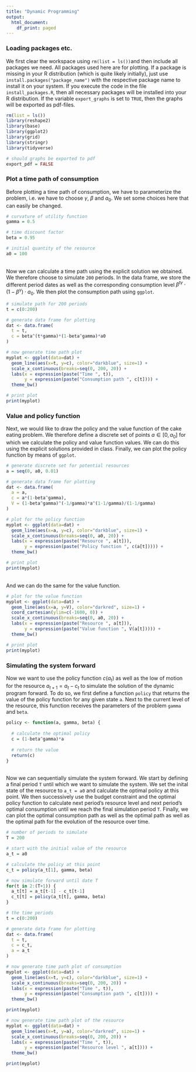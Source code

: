 ```yaml
---
title: "Dynamic Programming"
output:
  html_document:
    df_print: paged
---
```


### Loading packages etc.
We first clear the workspace using `rm(list = ls())`and then include all packages we need. All packages used here are for plotting. If a package is missing in your R distribution (which is quite likely initially), just use `install.packages("package_name")` with the respective package name to install it on your system. If you execute the code in the file `install_packages.R`, then all necessary packages will be installed into your R distribution. If the variable `export_graphs` is set to `TRUE`, then the graphs will be exported as pdf-files.

```r
rm(list = ls())
library(reshape2)
library(base)
library(ggplot2)
library(grid)
library(stringr)
library(tidyverse)

# should graphs be exported to pdf
export_pdf = FALSE
```


### Plot a time path of consumption

Before plotting a time path of consumption, we have to parameterize the problem, i.e. we have to choose $\gamma$, $\beta$ and $a_0$. We set some choices here that can easily be changed.

```r
# curvature of utility function
gamma = 0.5

# time discount factor
beta = 0.95

# initial quantity of the resource
a0 = 100
```

<br />
Now we can calculate a time path using the explicit solution we obtained. We therefore choose to simulate `200` periods. In the data frame, we store the different period dates as well as the corresponding consumption level $\beta^{t\gamma}\cdot(1-\beta^\gamma)\cdot a_0$. We then plot the consumption path using `ggplot`.

```r
# simulate path for 200 periods
t = c(0:200)

# generate data frame for plotting
dat <- data.frame(
  t = t,
  c = beta^(t*gamma)*(1-beta^gamma)*a0
)

# now generate time path plot
myplot <- ggplot(data=dat) + 
  geom_line(aes(x=t, y=c), color="darkblue", size=1) +
  scale_x_continuous(breaks=seq(0, 200, 20)) +
  labs(x = expression(paste("Time ", t)),
       y = expression(paste("Consumption path ", c[t]))) +
  theme_bw()

# print plot
print(myplot)
```


### Value and policy function

Next, we would like to draw the policy and the value function of the cake eating problem. We therefore define a discrete set of points $a \in [0, a_0]$ for which we calculate the policy and value function values. We can do this using the explicit solutions provided in class. Finally, we can plot the policy function by means of `ggplot`.

```r
# generate discrete set for potential resources
a = seq(0, a0, 0.01)

# generate data frame for plotting
dat <- data.frame(
  a = a,
  c = a*(1-beta^gamma),
  V = (1-beta^gamma)^(-1/gamma)*a^(1-1/gamma)/(1-1/gamma)
)

# plot for the policy function
myplot <- ggplot(data=dat) + 
  geom_line(aes(x=a, y=c), color="darkblue", size=1) +
  scale_x_continuous(breaks=seq(0, a0, 20)) +
  labs(x = expression(paste("Resource ", a[t])),
       y = expression(paste("Policy function ", c(a[t])))) +
  theme_bw()

# print plot
print(myplot)
```

<br />
And we can do the same for the value function.

```r
# plot for the value function
myplot <- ggplot(data=dat) + 
  geom_line(aes(x=a, y=V), color="darkred", size=1) +
  coord_cartesian(ylim=c(-1600, 0)) + 
  scale_x_continuous(breaks=seq(0, a0, 20)) +
  labs(x = expression(paste("Resource ", a[t])),
       y = expression(paste("Value function ", V(a[t])))) +
  theme_bw()

# print plot
print(myplot)
```


### Simulating the system forward

Now we want to use the policy function $c(a_t)$ as well as the low of motion for the resource $a_{t+1} = a_t - c_t$ to simulate the solution of the dynamic program forward. To do so, we first define a function `policy` that returns the value of the policy function for any given state `a`. Next to the current level of the resource, this function receives the parameters of the problem `gamma` and `beta`.

```r
policy <- function(a, gamma, beta) {
  
  # calculate the optimal policy
  c = (1-beta^gamma)*a
  
  # return the value
  return(c)
}
```

<br />
Now we can sequentially simulate the system forward. We start by defining a final period `T` until which we want to simulate the system. We set the inital state of the resource to `a_t = a0` and calculate the optimal policy at this point. We then successively use the budget constraint and the optimal policy function to calculate next period's resource level and next period's optimal consumption until we reach the final simulation period `T`. Finally, we can plot the optimal consumption path as well as the optimal path as well as the optimal path for the evolution of the resource over time.

```r
# number of periods to simulate
T = 200

# start with the initial value of the resource
a_t = a0

# calculate the policy at this point
c_t = policy(a_t[1], gamma, beta)

# now simulate forward until date T
for(t in 2:(T+1)) {
  a_t[t] = a_t[t-1] - c_t[t-1]
  c_t[t] = policy(a_t[t], gamma, beta)
}

# the time periods
t = c(0:200)

# generate data frame for plotting
dat <- data.frame(
  t = t,
  c = c_t,
  a = a_t
)

# now generate time path plot of consumption
myplot <- ggplot(data=dat) + 
  geom_line(aes(x=t, y=c), color="darkblue", size=1) +
  scale_x_continuous(breaks=seq(0, 200, 20)) +
  labs(x = expression(paste("Time ", t)),
       y = expression(paste("Consumption path ", c[t]))) +
  theme_bw()

print(myplot)

# now generate time path plot of the resource
myplot <- ggplot(data=dat) + 
  geom_line(aes(x=t, y=a), color="darkred", size=1) +
  scale_x_continuous(breaks=seq(0, 200, 20)) +
  labs(x = expression(paste("Time ", t)),
       y = expression(paste("Resource level ", a[t]))) +
  theme_bw()

print(myplot)
```